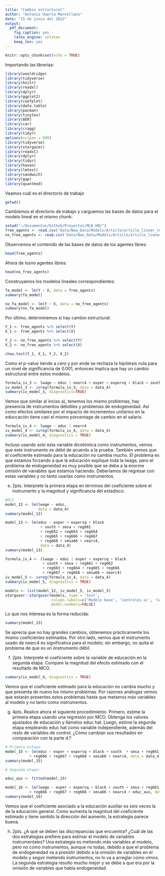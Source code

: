 ```yaml
---
title: "Cambio estructural"
author: "Antonio Huerta Montellano"
date: "15 de junio del 2022"
output:
  pdf_document: 
    fig_caption: yes
    latex_engine: xelatex
    keep_tex: yes
---
```


```r
knitr::opts_chunk$set(echo = TRUE)
```

Importando las librerías:
```r
library(wooldridge)
library(tidyverse)
library(knitr)
library(readxl)
library(dplyr)
library(ggplot2)
library(coefplot)
library(data.table)
library(pacman)
library(tinytex)
library(AER)
library(car)
library(cragg)
library(tidyr)
options(scipen = 999)
library(tidyverse)
library(stargazer)
library(readxl)
library(dplyr)
library(tidyr)
library(haven)
library(lmtest)
library(sandwich)
library(gap)
library(quantmod)
```

Veamos cuál es el directorio de trabajo
```r
getwd()
```

Cambiemos el directorio de trabajo y carguemos las bases de datos para el modelo lineal en el mismo chunk:

```r
setwd("~/Documentos/Github/Proyectos/MLB_HN/")
free_agents <- read.csv('Data/New_Data/Models/Article/article_linear_regression_fa.csv')
no_free_agents <- read.csv('Data/New_Data/Models/Article/article_linear_regression_nfa.csv')
```
Observemos el contenido de las bases de datos de los agentes libres:
```r
head(free_agents)
```

Ahora de losno agentes libres:
```r
head(no_free_agents)
```

\section{Problema 1}

Construyamos los modelos lineales correspondientes:

```r
fa_model <- lm(Y ~ X, data = free_agents)
summary(fa_model)
```

```r
no_fa_model <- lm(Y ~ X, data = no_free_agents)
summary(no_fa_model)
```

Por último, determinemos si hay cambio estructural:
```r
Y_1 <- free_agents %>% select(Y)
X_1 <- free_agents %>% select(X)

Y_2 <- no_free_agents %>% select(Y)
X_2 <- no_free_agents %>% select(X)

chow.test(Y_1, X_1, Y_2, X_2)
```
Como el p-value tiende a cero y por ende se rechaza la hipótesis nula para un nivel de significancia de 0.001, entonces implica que hay un cambio estructural entre estos modelos.






```r
formula_iv_3 <- lwage ~ educ | nearc4 + exper + expersq + black + south + smsa + reg661 + reg662 + reg663 + reg664 + reg665 + reg666 + reg667 + reg668 + smsa66
iv_model_3 <- ivreg(formula_iv_3, data = data_4)
summary(iv_model_3, diagnostics=TRUE)
```
Vemos que similar al inciso a), tenemos los mismo problemas, hay presencia de instrumentos débdiles y problemas de endogeneidad. Así como efectos similares por el impacto de incrementos unitarios en la educcación tiene casi el mismo porcentage de cambio en el salario.

```r
formula_iv_4 <- lwage ~ educ | nearc4
iv_model_4 <- ivreg(formula_iv_4, data = data_4)
summary(iv_model_4, diagnostics = TRUE)
```
Incluso usando solo esta variable dicotómica como instrumentos, vemos que este instrumento es débil de acuerdo a la prueba. También vemos que el coeficiente estimado para la educación no cambia mucho. El problema es que estamos forzando a que la educación explique toda la lwage, pero el problema de endogeneidad es muy posible que se deba a la enorme omisión de variables que estamos haciendo. Deberíamos de regresar con estas variables y no tanto usarlas como instrumentos.

(e) 2pts. Interprete la primera etapa en términos del coeficiente sobre el instrumento y la magnitud y significancia del estadı́sco.
```r
#OLS
model_12 <- lm(lwage ~ educ, 
               data = data_4)
summary(model_12)

model_13 <- lm(educ ~ exper + expersq + black
                + south + smsa + reg661
                + reg662 + reg663 + reg664 
                + reg665 + reg666 + reg667 
                + reg668 + smsa66 + nearc4,
                data = data_4)
summary(model_13)

formula_iv_4 <- (lwage ~ educ | exper + expersq + black
                 + south + smsa + reg661 + reg662
                 + reg663 + reg664 + reg665 + reg666
                 + reg667 + reg668 + smsa66 + nearc4)
iv_model_5 <- ivreg(formula_iv_4, data = data_4)
summary(iv_model_5, diagnostics = TRUE)

models <- list(model_12, iv_model_5, iv_model_3)
stargazer::stargazer(models, type = 'text', 
                     column.labels=c('Modelo base', 'Controles a)', 'Controles c+ nearc4'),
                     model.numbers=FALSE)

```
Lo que nos interesa es la forma reducida:
```r
summary(model_13)
```

Se aprecia que no hay grandes cambios, obtenemos prácticamente los mismo coeficientes estimados. Por otro  lado, vemos que el instrumento usado de nearc4 es significativa para el modelo; sin embargo, no quita el problema de que es un iinstrumento débil.

(f) 2pts. Interprete el coeficiente sobre la variable de educación en la segunda etapa. Compare la magnitud del efecto estimado con el resultado de MCO.
```r
summary(iv_model_4, diagnostics = TRUE)
```
Vemos que el coeficiente estimado para la educación no cambia mucho y que presenta de nuevo los mismo problemas. Por razones análogas vemos que estarán presentes estos problemas hasta que metamos más variables al modelo y no tanto como instrumentos.

(g) 4pts. Realice ahora el siguiente procedimiento. Primero, estime la primera etapa usando una regresión por MCO. Obtenga los valores ajustados de educación y llámelos educ hat. Luego, estime la segunda etapa empleando educ hat como variable independiente, además del resto de variables de control. ¿Cómo cambian sus resultados en comparación con la parte d.?

```r
# Primera estapa
model_15 <- lm(educ ~ exper + expersq + black + south  + smsa + reg661 + reg662 + reg663 + reg664 + reg665
           + reg666 + reg667 + reg668 + smsa66 + nearc4, data = data_4)
summary(model_15)

# Segunda etapa:

educ_aux <- fitted(model_15)

model_16 <- lm(lwage ~ exper + expersq + black + south + smsa + reg661 + reg662 + reg663 + reg664 + reg665
           + reg666 + reg667 + reg668 + smsa66 + nearc4 + educ_aux, data = data_4)
summary(model_16)
```

Vemos que el coeficiente asociado a la educación auxiliar es seis veces la  de la educación general. Como aumenta la magnitud del coeficiente estimado y tiene sentido la dirección del aumento, la estrategia parece buena.

(h) 2pts. ¿A qué se deben las discrepancias que encuentra? ¿Cuál de las dos estrategias prefiere para estimar el modelo de variables instrumentales?
Una estrategia es metiendo más variables al modelo, pero no como instrumentos, aunque no todas, debido a que el problema de endogeneidad va a presistir debido a la omisión de variables en el modelo y seguir metiendo instrumentos, no lo va a arreglar como vimos. La segunda estrategia resulto mucho mejor y se debe a que  era por la omisión de variables que había endogeneidad.
